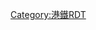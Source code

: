 {{Routemap|inline=<includeonly>yes</includeonly>|title=南港島綫（西段）|title-bg=#9182C2|title-color=white|map=
utCONTg\\~~ ~~ ~~ ~~{{RoutemapRoute|Licon=U|{{港鐵路線名|ISL|S}}往[[柴灣站|柴灣]]}}
utBHF!~HUBaq\uextKBHFa!~HUBeq\~~ ~~{{站|香港大學}}
utCONTf\uexhtSTRe\~~ ~~ ~~ ~~{{RoutemapRoute|Licon=D|{{港鐵路線名|ISL|S}}往[[堅尼地城站|堅尼地城]]}}
uexhBHF~~ ~~瑪麗醫院
uexhBHF~~ ~~數碼港
uexhtSTRa
uextBHF~~ ~~華富
uextBHF~~ ~~田灣
uextBHF~~ ~~香港仔
\uexhtSTRe\uhCONTg~~ ~~ ~~ ~~{{routemapRoute|Ricon=u|{{港鐵路線名|SIL|S}}往[[金鐘站|金鐘]]}}
\uexhKBHFe!~HUBaq\uhBHF!~HUBeq~~ ~~{{站|黃竹坑}}
\\uhCONTf~~ ~~ ~~ ~~{{routemapRoute|Ricon=d|{{港鐵路線名|SIL|S}}往[[海怡半島站|海怡半島]]}}
|bottom={{navbar|南港島綫西段RDT}}
}}<noinclude>
{{Rdt intro|[[港鐵]][[南港島綫（西段）]]}}
[[Category:港鐵RDT]]
</noinclude>